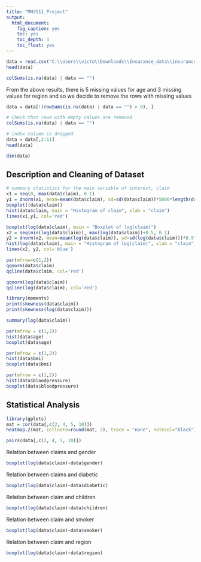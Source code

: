 ```yaml
---
title: "MH3511_Project"
output: 
  html_document:
    fig_caption: yes
    toc: yes
    toc_depth: 3
    toc_float: yes
---
```


```r
data = read.csv("C:\\Users\\victo\\Downloads\\Insurance_data\\insurance_data.csv", header = T)
head(data)
```

```r
colSums(is.na(data) | data == "")
```

From the above results, there is 5 missing values for age and 3 missing values for region and so we decide to remove the rows with missing values

```r
data = data[!(rowSums(is.na(data) | data == "") > 0), ]
```

```r
# Check that rows with empty values are removed
colSums(is.na(data) | data == "")
```

```r
# index column is dropped
data = data[,2:11]
head(data)
```

```r
dim(data)
```

## Description and Cleaning of Dataset

```r
# summary statistics for the main variable of interest, claim
x1 = seq(0, max(data$claim), 0.1)
y1 = dnorm(x1, mean=mean(data$claim), sd=sd(data$claim))*5000*length(data$claim)
boxplot((data$claim))
hist(data$claim, main = "Histogram of claim", xlab = "claim")
lines(x1,y1, col='red')

```

```r
boxplot(log(data$claim), main = "Boxplot of log(claim)")
x2 = seq(min(log(data$claim)), max(log(data$claim))+0.5, 0.1)
y2 = dnorm(x2, mean=mean(log(data$claim)), sd=sd(log(data$claim)))*0.5*length(log(data$claim))
hist(log(data$claim), main = "Histogram of log(claim)", xlab = "claim") # log-transformation
lines(x2, y2, col='blue')

```

```r
par(mfrow=c(1,2))
qqnorm(data$claim)
qqline(data$claim, col='red')

qqnorm(log(data$claim))
qqline(log(data$claim), col='red')
```

```r
library(moments)
print(skewness(data$claim))
print(skewness(log(data$claim)))
```

```r
summary(log(data$claim))
```

```r
par(mfrow = c(1,2))
hist(data$age)
boxplot(data$age)
```

```r
par(mfrow = c(1,2))
hist(data$bmi)
boxplot(data$bmi)
```

```r
par(mfrow = c(1,2))
hist(data$bloodpressure)
boxplot(data$bloodpressure)
```

## Statistical Analysis

```r
library(gplots)
mat = cor(data[,c(2, 4, 5, 10)])
heatmap.2(mat, cellnote=round(mat, 2), trace = "none", notecol="black")
```

```r
pairs(data[,c(2, 4, 5, 10)])
```

Relation between claims and gender

```r
boxplot(log(data$claim)~data$gender)
```

Relation between claims and diabetic

```r
boxplot(log(data$claim)~data$diabetic)
```

Relation between claim and children

```r
boxplot(log(data$claim)~data$children)
```

Relation between claim and smoker

```r
boxplot(log(data$claim)~data$smoker)
```

Relation between claim and region

```r
boxplot(log(data$claim)~data$region)
```
